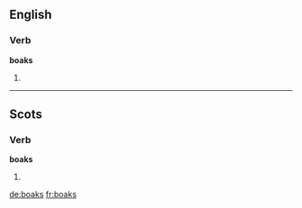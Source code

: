 ==English==

===Verb===
'''boaks'''

# {{third-person singular of|[[boak]]}}

----

==Scots==

===Verb===
'''boaks'''

# {{third-person singular of|[[boak]]|lang=Scots}}

[[de:boaks]]
[[fr:boaks]]